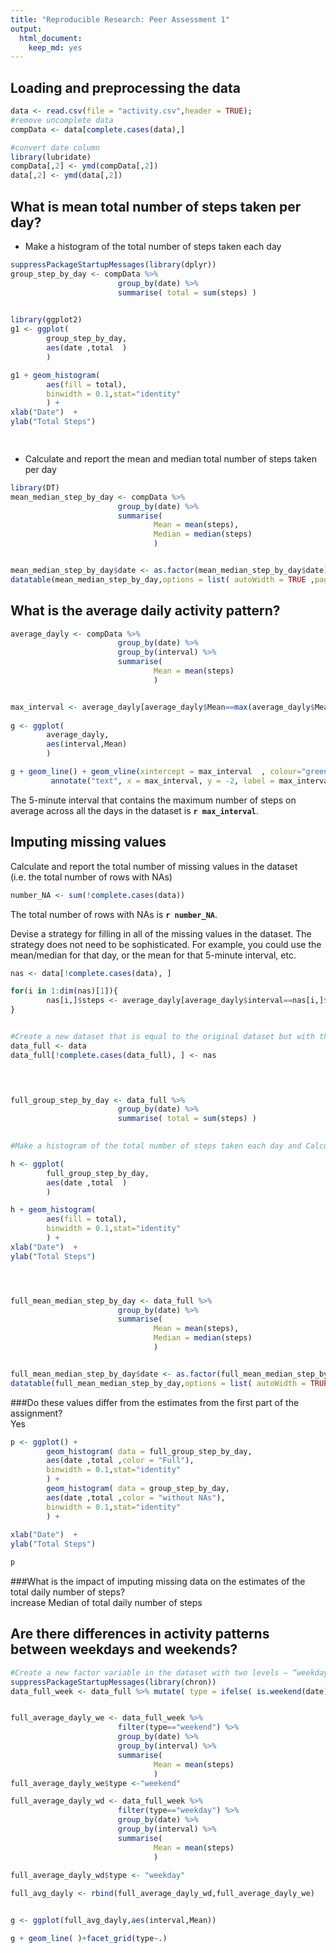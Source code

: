 ```yaml
---
title: "Reproducible Research: Peer Assessment 1"
output: 
  html_document:
    keep_md: yes
---
```



## Loading and preprocessing the data
```r

data <- read.csv(file = "activity.csv",header = TRUE);
#remove uncomplete data
compData <- data[complete.cases(data),]

#convert date column
library(lubridate)
compData[,2] <- ymd(compData[,2])
data[,2] <- ymd(data[,2])

```


## What is mean total number of steps taken per day?

* Make a histogram of the total number of steps taken each day

```r
suppressPackageStartupMessages(library(dplyr))
group_step_by_day <- compData %>% 
                        group_by(date) %>% 
                        summarise( total = sum(steps) )
 

library(ggplot2)
g1 <- ggplot(
        group_step_by_day, 
        aes(date ,total  )
        )

g1 + geom_histogram( 
        aes(fill = total),
        binwidth = 0.1,stat="identity" 
        ) +
xlab("Date")  + 
ylab("Total Steps") 

 
```


* Calculate and report the mean and median total number of steps taken per day

```r
library(DT)
mean_median_step_by_day <- compData %>% 
                        group_by(date) %>% 
                        summarise( 
                                Mean = mean(steps), 
                                Median = median(steps) 
                                )


mean_median_step_by_day$date <- as.factor(mean_median_step_by_day$date)
datatable(mean_median_step_by_day,options = list( autoWidth = TRUE ,pageLength = 25 ))

```


## What is the average daily activity pattern?
```r

average_dayly <- compData %>% 
                        group_by(date) %>% 
                        group_by(interval) %>% 
                        summarise( 
                                Mean = mean(steps)
                                )


max_interval <- average_dayly[average_dayly$Mean==max(average_dayly$Mean),]$interval;
 
g <- ggplot(
        average_dayly, 
        aes(interval,Mean)
        )

g + geom_line() + geom_vline(xintercept = max_interval  , colour="green", linetype = "longdash")+
         annotate("text", x = max_interval, y = -2, label = max_interval)

```

The 5-minute interval that contains the maximum number of steps on average across all the days in the dataset is **`r max_interval`**.


## Imputing missing values

Calculate and report the total number of missing values in the dataset (i.e. the total number of rows with NAs)

```r
number_NA <- sum(!complete.cases(data))
```
  
The total number of rows with NAs is **`r number_NA`**.



Devise a strategy for filling in all of the missing values in the dataset. The strategy does not need to be sophisticated. For example, you could use the mean/median for that day, or the mean for that 5-minute interval, etc.
```r
  
nas <- data[!complete.cases(data), ]

for(i in 1:dim(nas)[1]){
        nas[i,]$steps <- average_dayly[average_dayly$interval==nas[i,]$interval,]$Mean        
}


#Create a new dataset that is equal to the original dataset but with the missing data filled in.
data_full <- data
data_full[!complete.cases(data_full), ] <- nas

 


full_group_step_by_day <- data_full %>% 
                        group_by(date) %>% 
                        summarise( total = sum(steps) )
 

#Make a histogram of the total number of steps taken each day and Calculate and report the mean and median total number of steps taken per day. 

h <- ggplot(
        full_group_step_by_day, 
        aes(date ,total  )
        )

h + geom_histogram( 
        aes(fill = total),
        binwidth = 0.1,stat="identity" 
        ) +
xlab("Date")  + 
ylab("Total Steps")  




full_mean_median_step_by_day <- data_full %>% 
                        group_by(date) %>% 
                        summarise( 
                                Mean = mean(steps), 
                                Median = median(steps) 
                                )


full_mean_median_step_by_day$date <- as.factor(full_mean_median_step_by_day$date)
datatable(full_mean_median_step_by_day,options = list( autoWidth = TRUE ,pageLength = 25 ))
```

###Do these values differ from the estimates from the first part of the assignment?   
Yes  

```r
p <- ggplot() + 
        geom_histogram( data = full_group_step_by_day,
        aes(date ,total ,color = "Full"),
        binwidth = 0.1,stat="identity" 
        ) +
        geom_histogram( data = group_step_by_day,
        aes(date ,total ,color = "without NAs"),
        binwidth = 0.1,stat="identity" 
        ) +
        
xlab("Date")  + 
ylab("Total Steps")

p
```



###What is the impact of imputing missing data on the estimates of the total daily number of steps?  
increase Median of total daily number of steps  


 
## Are there differences in activity patterns between weekdays and weekends?

```r

#Create a new factor variable in the dataset with two levels – “weekday” and “weekend” indicating whether a given date is a weekday or weekend day.
suppressPackageStartupMessages(library(chron))
data_full_week <- data_full %>% mutate( type = ifelse( is.weekend(date),yes = "weekend",no = "weekday" ) )


full_average_dayly_we <- data_full_week %>% 
                        filter(type=="weekend") %>% 
                        group_by(date) %>% 
                        group_by(interval) %>% 
                        summarise( 
                                Mean = mean(steps) 
                                )
full_average_dayly_we$type <-"weekend"

full_average_dayly_wd <- data_full_week %>% 
                        filter(type=="weekday") %>% 
                        group_by(date) %>% 
                        group_by(interval) %>% 
                        summarise( 
                                Mean = mean(steps) 
                                )
 
full_average_dayly_wd$type <- "weekday"

full_avg_dayly <- rbind(full_average_dayly_wd,full_average_dayly_we)


g <- ggplot(full_avg_dayly,aes(interval,Mean))

g + geom_line( )+facet_grid(type~.)

 

```

